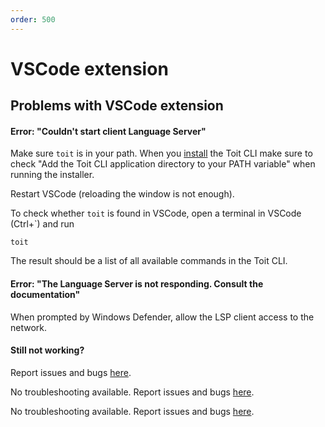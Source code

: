 ```yaml
---
order: 500
---
```


# VSCode extension

## Problems with VSCode extension

<Expandable title="Do you have problems setting up the Toit language extension?">

<Tabs>
<Tab label="Windows">

#### Error: "Couldn't start client Language Server"

Make sure `toit` is in your path. When you [install](../../getstarted/installation) the Toit CLI make sure to check "Add the Toit CLI application directory to your PATH variable"
when running the installer.

Restart VSCode (reloading the window is not enough).

To check whether `toit` is found in VSCode, open a terminal in VSCode (Ctrl+`) and run

```shell
toit
```

The result should be a list of all available commands in the Toit CLI.

#### Error: "The Language Server is not responding. Consult the documentation"

When prompted by Windows Defender, allow the LSP client access to the network.

#### Still not working?

Report issues and bugs [here](https://github.com/toitware/ide-tools).

</Tab>

<Tab label="macOS">

No troubleshooting available. Report issues and bugs [here](https://github.com/toitware/ide-tools).

</Tab>

<Tab label="Linux">

No troubleshooting available. Report issues and bugs [here](https://github.com/toitware/ide-tools).

</Tab>
</Tabs>

</Expandable>
